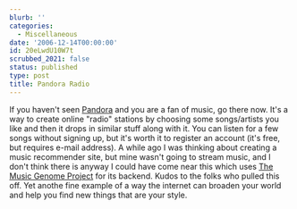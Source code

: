 ```yaml
---
blurb: ''
categories:
  - Miscellaneous
date: '2006-12-14T00:00:00'
id: 20eLwdU10W7t
scrubbed_2021: false
status: published
type: post
title: Pandora Radio
---
```


If you haven't seen [Pandora](http://pandora.com/) and you are a
fan of music, go there now. It's a way to create online "radio"
stations by choosing some songs/artists you like and then it drops
in similar stuff along with it. You can listen for a few songs
without signing up, but it's worth it to register an account (it's
free, but requires e-mail address). A while ago I was thinking
about creating a music recommender site, but mine wasn't going to
stream music, and I don't think there is anyway I could have come
near this which uses
[The Music Genome Project](http://pandora.com/mgp.shtml) for its
backend. Kudos to the folks who pulled this off. Yet anothe fine
example of a way the internet can broaden your world and help you
find new things that are your style.

